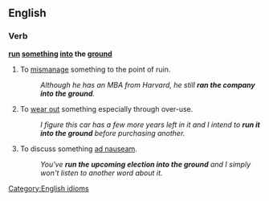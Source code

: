 ==English==

===Verb===

'''[[run]] [[something]] [[into]] the [[ground]]'''

# {{idiom}} To [[mismanage]] something to the point of ruin. 
#: ''Although he has an MBA from Harvard, he still '''ran the company into the ground'''.''
# To [[wear out]] something especially through over-use. 
#: ''I figure this car has a few more years left in it and I intend to '''run it into the ground''' before purchasing another.''
# To discuss something [[ad nauseam]].
#: ''You've '''run the upcoming election into the ground''' and I simply won't listen to another word about it.''

[[Category:English idioms]]
